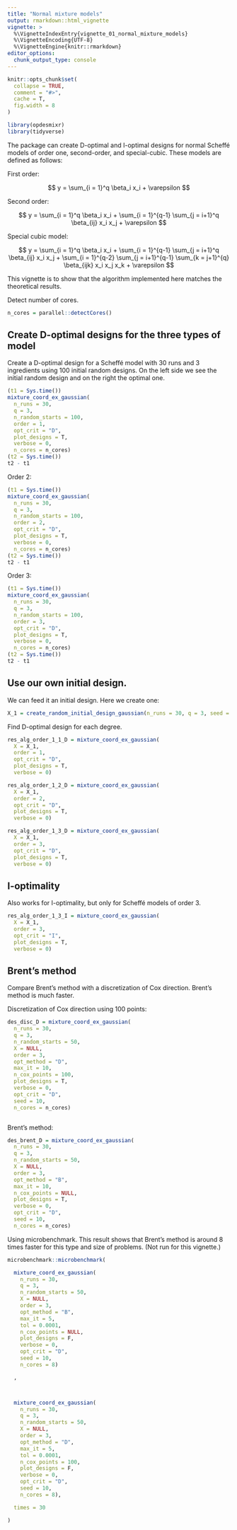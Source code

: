 ```yaml
---
title: "Normal mixture models"
output: rmarkdown::html_vignette
vignette: >
  %\VignetteIndexEntry{vignette_01_normal_mixture_models}
  %\VignetteEncoding{UTF-8}
  %\VignetteEngine{knitr::rmarkdown}
editor_options: 
  chunk_output_type: console
---
```



```r
knitr::opts_chunk$set(
  collapse = TRUE,
  comment = "#>",
  cache = T, 
  fig.width = 8
)
```


```r
library(opdesmixr)
library(tidyverse)
```

The package can create D-optimal and I-optimal designs for normal Scheffé models of order one, second-order, and special-cubic. These models are defined as follows:

First order:

$$
    y = \sum_{i = 1}^q \beta_i x_i + \varepsilon
$$


Second order:

$$
    y = 
      \sum_{i = 1}^q \beta_i x_i + 
      \sum_{i = 1}^{q-1} \sum_{j = i+1}^q \beta_{ij} x_i x_j + 
      \varepsilon
$$

Special cubic model:

$$
    y = 
      \sum_{i = 1}^q \beta_i x_i + 
      \sum_{i = 1}^{q-1} \sum_{j = i+1}^q \beta_{ij} x_i x_j + 
      \sum_{i = 1}^{q-2} \sum_{j = i+1}^{q-1} \sum_{k = j+1}^{q} \beta_{ijk} x_i x_j x_k + 
      \varepsilon
$$


This vignette is to show that the algorithm implemented here matches the theoretical results.

Detect number of cores.

```r
n_cores = parallel::detectCores()
```


## Create D-optimal designs for the three types of model

Create a D-optimal design for a Scheffé model with 30 runs and 3 ingredients using 100 initial random designs. On the left side we see the initial random design and on the right the optimal one.

```r
(t1 = Sys.time())
mixture_coord_ex_gaussian(
  n_runs = 30, 
  q = 3, 
  n_random_starts = 100,
  order = 1, 
  opt_crit = "D",
  plot_designs = T,
  verbose = 0,
  n_cores = n_cores)
(t2 = Sys.time())
t2 - t1
```

Order 2:

```r
(t1 = Sys.time())
mixture_coord_ex_gaussian(
  n_runs = 30, 
  q = 3, 
  n_random_starts = 100,
  order = 2, 
  opt_crit = "D",
  plot_designs = T,
  verbose = 0,
  n_cores = n_cores)
(t2 = Sys.time())
t2 - t1
```


Order 3:

```r
(t1 = Sys.time())
mixture_coord_ex_gaussian(
  n_runs = 30, 
  q = 3, 
  n_random_starts = 100,
  order = 3, 
  opt_crit = "D",
  plot_designs = T,
  verbose = 0,
  n_cores = n_cores)
(t2 = Sys.time())
t2 - t1
```

## Use our own initial design.

We can feed it an initial design. Here we create one:

```r
X_1 = create_random_initial_design_gaussian(n_runs = 30, q = 3, seed = 10)
```

Find D-optimal design for each degree.

```r

res_alg_order_1_1_D = mixture_coord_ex_gaussian(
  X = X_1,
  order = 1,
  opt_crit = "D",
  plot_designs = T,
  verbose = 0)

res_alg_order_1_2_D = mixture_coord_ex_gaussian(
  X = X_1,
  order = 2,
  opt_crit = "D",
  plot_designs = T,
  verbose = 0)

res_alg_order_1_3_D = mixture_coord_ex_gaussian(
  X = X_1,
  order = 3,
  opt_crit = "D",
  plot_designs = T,
  verbose = 0)

```

## I-optimality

Also works for I-optimality, but only for Scheffé models of order 3.


```r

res_alg_order_1_3_I = mixture_coord_ex_gaussian(
  X = X_1,
  order = 3,
  opt_crit = "I",
  plot_designs = T,
  verbose = 0)


```

## Brent's method

Compare Brent's method with a discretization of Cox direction. Brent's method is much faster.


Discretization of Cox direction using 100 points:

```r
des_disc_D = mixture_coord_ex_gaussian(
  n_runs = 30,
  q = 3,
  n_random_starts = 50,
  X = NULL,
  order = 3,
  opt_method = "D",
  max_it = 10,
  n_cox_points = 100,
  plot_designs = T,
  verbose = 0,
  opt_crit = "D",
  seed = 10,
  n_cores = n_cores)



```

Brent's method:

```r
des_brent_D = mixture_coord_ex_gaussian(
  n_runs = 30,
  q = 3,
  n_random_starts = 50,
  X = NULL,
  order = 3,
  opt_method = "B",
  max_it = 10,
  n_cox_points = NULL,
  plot_designs = T,
  verbose = 0,
  opt_crit = "D",
  seed = 10,
  n_cores = n_cores)
```


Using microbenchmark. This result shows that Brent's method is around 8 times faster for this type and size of problems. (Not run for this vignette.)

```r
microbenchmark::microbenchmark(

  mixture_coord_ex_gaussian(
    n_runs = 30,
    q = 3,
    n_random_starts = 50,
    X = NULL,
    order = 3,
    opt_method = "B",
    max_it = 5,
    tol = 0.0001,
    n_cox_points = NULL,
    plot_designs = F,
    verbose = 0,
    opt_crit = "D",
    seed = 10,
    n_cores = 8)

  ,



  mixture_coord_ex_gaussian(
    n_runs = 30,
    q = 3,
    n_random_starts = 50,
    X = NULL,
    order = 3,
    opt_method = "D",
    max_it = 5,
    tol = 0.0001,
    n_cox_points = 100,
    plot_designs = F,
    verbose = 0,
    opt_crit = "D",
    seed = 10,
    n_cores = 8),

  times = 30

)
```










